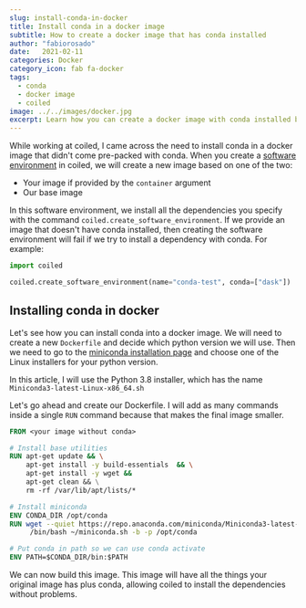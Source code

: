 ```yaml
---
slug: install-conda-in-docker
title: Install conda in a docker image
subtitle: How to create a docker image that has conda installed
author: "fabiorosado"
date:   2021-02-11 
categories: Docker
category_icon: fab fa-docker
tags: 
  - conda
  - docker image
  - coiled
image: ../../images/docker.jpg
excerpt: Learn how you can create a docker image with conda installed based of another.
---
```



While working at coiled, I came across the need to install conda in a docker image that didn't come pre-packed with conda.  When you create a [software environment](https://docs.coiled.io/user_guide/software_environment.html) in coiled, we will create a new image based on one of the two:

- Your image if provided by the `container` argument
- Our base image

In this software environment, we install all the dependencies you specify with the command `coiled.create_software_environment`. If we provide an image that doesn't have conda installed, then creating the software environment will fail if we try to install a dependency with conda. For example:

```python
import coiled

coiled.create_software_environment(name="conda-test", conda=["dask"])

```


## Installing conda in docker

Let's see how you can install conda into a docker image. We will need to create a new `Dockerfile` and decide which python version we will use.  Then we need to go to the [miniconda installation page](https://docs.conda.io/en/latest/miniconda.html) and choose one of the Linux installers for your python version.

<Note>
    <p>In this article, I will use the Python 3.8 installer, which has the name <code>Miniconda3-latest-Linux-x86_64.sh</code></p>
</Note>

Let's go ahead and create our Dockerfile. I will add as many commands inside a single `RUN` command because that makes the final image smaller.

```Dockerfile
FROM <your image without conda>

# Install base utilities
RUN apt-get update && \
	apt-get install -y build-essentials  && \
	apt-get install -y wget &&
	apt-get clean && \
	rm -rf /var/lib/apt/lists/*

# Install miniconda
ENV CONDA_DIR /opt/conda
RUN wget --quiet https://repo.anaconda.com/miniconda/Miniconda3-latest-Linux-x86_64.sh -O ~/miniconda.sh && \
     /bin/bash ~/miniconda.sh -b -p /opt/conda

# Put conda in path so we can use conda activate
ENV PATH=$CONDA_DIR/bin:$PATH

```

We can now build this image. This image will have all the things your original image has plus conda, allowing coiled to install the dependencies without problems.